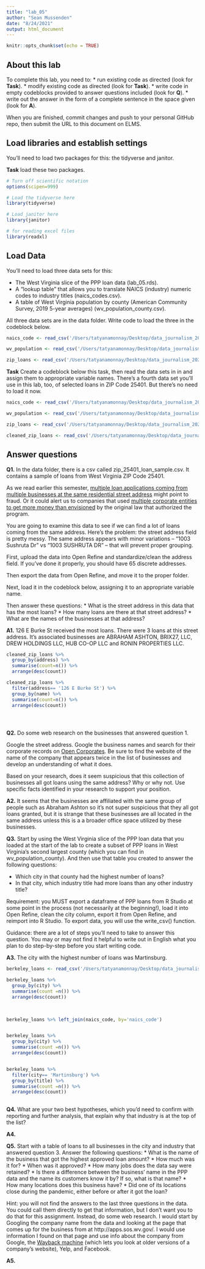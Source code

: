 ```yaml
---
title: "lab_05"
author: "Sean Mussenden"
date: "8/24/2021"
output: html_document
---
```


```r
knitr::opts_chunk$set(echo = TRUE)
```

## About this lab

To complete this lab, you need to:
* run existing code as directed (look for **Task**).
* modify existing code as directed (look for **Task**).
* write code in empty codeblocks provided to answer questions included (look for **Q**).
* write out the answer in the form of a complete sentence in the space given (look for **A**).

When you are finished, commit changes and push to your personal GitHub repo, then submit the URL to this document on ELMS.

## Load libraries and establish settings

You'll need to load two packages for this: the tidyverse and janitor.

**Task** load these two packages.

```r
# Turn off scientific notation
options(scipen=999)

# Load the tidyverse here
library(tidyverse)

# Load janitor here
library(janitor)

# for reading excel files
library(readxl) 


```

## Load Data

You'll need to load three data sets for this:

* The West Virginia slice of the PPP loan data (lab_05.rds).
* A "lookup table" that allows you to translate NAICS (industry) numeric codes to industry titles (naics_codes.csv).
* A table of West Virginia population by county (American Community Survey, 2019 5-year averages) (wv_population_county.csv).

All three data sets are in the data folder.  Write code to load the three in the codeblock below.

```r

naics_code <- read_csv('/Users/tatyanamonnay/Desktop/data_journalism_2021_fall/labs/lab_05/naics_codes.csv')

wv_population <- read_csv('/Users/tatyanamonnay/Desktop/data_journalism_2021_fall/labs/lab_05/wv_population_county.csv')

zip_loans <- read_csv('/Users/tatyanamonnay/Desktop/data_journalism_2021_fall/labs/lab_05/zip_25401_loan_sample.csv')


```


**Task** Create a codeblock below this task, then read the data sets in in and assign them to appropriate variable names. There's a fourth data set you'll use in this lab, too, of selected loans in ZIP Code 25401. But there's no need to load it now.

```r
naics_code <- read_csv('/Users/tatyanamonnay/Desktop/data_journalism_2021_fall/labs/lab_05/naics_codes.csv')

wv_population <- read_csv('/Users/tatyanamonnay/Desktop/data_journalism_2021_fall/labs/lab_05/wv_population_county.csv')

zip_loans <- read_csv('/Users/tatyanamonnay/Desktop/data_journalism_2021_fall/labs/lab_05/zip_25401_loan_sample.csv')

cleaned_zip_loans <- read_csv('/Users/tatyanamonnay/Desktop/data_journalism_2021_fall/labs/lab_05/cleaned_zip_25401_loan_sample-csv.csv')

```


## Answer questions

**Q1.** In the data folder, there is a csv called zip_25401_loan_sample.csv.  It contains a sample of loans from West Virginia ZIP Code 25401. 

As we read earlier this semester, [multiple loan applications coming from multiple businesses at the same residential street address](https://www.nytimes.com/2021/08/17/business/ppp-fraud-covid.html) might point to fraud. Or it could alert us to companies that used [multiple corporate entities to get more money than envisioned](https://www.propublica.org/article/different-names-same-address-how-big-businesses-got-government-loans-meant-for-small-businesses) by the original law that authorized the program.   

You are going to examine this data to see if we can find a lot of loans coming from the same address.  Here's the problem: the street address field is pretty messy.  The same address appears with minor variations --  "1003 Sushruta Dr" vs "1003 SUSHRUTA DR" -- that will prevent proper grouping. 

First, upload the data into Open Refine and standardize/clean the address field. If you've done it properly, you should have 65 discrete addresses. 

Then export the data from Open Refine, and move it to the proper folder. 

Next, load it in the codeblock below, assigning it to an appropriate variable name. 

Then answer these questions:
* What is the street address in this data that has the most loans?
* How many loans are there at that street address?
* What are the names of the businesses at that address?

**A1.**  126 E Burke St received the most loans. There were 3 loans at this street address. It's associated businesses are ABRAHAM ASHTON, BRIX27, LLC, DREW HOLDINGS LLC, HUB CO-OP LLC and RONIN PROPERTIES LLC. 

```r

cleaned_zip_loans %>% 
  group_by(address) %>%
  summarise(count=n()) %>%
  arrange(desc(count))

cleaned_zip_loans %>%
  filter(address== '126 E Burke St') %>%
  group_by(name) %>%
  summarise(count=n()) %>%
  arrange(desc(count))





```

**Q2.** Do some web research on the businesses that answered question 1.  

Google the street address.  Google the business names and search for their corporate records on [Open Corporates](https://opencorporates.com/). Be sure to find the website of the name of the company that appears twice in the list of businesses and develop an understanding of what it does. 

Based on your research, does it seem suspicious that this collection of businesses all got loans using the same address? Why or why not. Use specific facts identified in your research to support your position. 

**A2.** It seems that the businesses are affiliated with the same group of people such as Abraham Ashton so it's not super suspicious that they all got loans granted, but it is strange that these businesses are all located in the same address unless this is a a broader office space utilized by these businesses. 

**Q3.** Start by using the West Virginia slice of the PPP loan data that you loaded at the start of the lab to create a subset of PPP loans in West Virginia's second largest county (which you can find in wv_population_county). And then use that table you created to answer the following questions:

* Which city in that county had the highest number of loans? 
* In that city, which industry title had more loans than any other industry title? 

Requirement: you MUST export a dataframe of PPP loans from R Studio at some point in the process (not necessarily at the beginning!), load it into Open Refine, clean the city column, export it from Open Refine, and reimport into R Studio. To export data, you will use the write_csv() function.

Guidance: there are a lot of steps you'll need to take to answer this question. You may or may not find it helpful to write out in English what you plan to do step-by-step before you start writing code.   

**A3.** The city with the highest number of loans was Martinsburg. 

```r


berkeley_loans <- read_csv('/Users/tatyanamonnay/Desktop/data_journalism_2021_fall/labs/lab_05/cleaned_city_ppp_loans.csv')

berkeley_loans %>%
  group_by(city) %>%
  summarise(count =n()) %>%
  arrange(desc(count))
                            

                  
berkeley_loans %>% left_join(naics_code, by='naics_code') 


berkeley_loans %>%
  group_by(city) %>%
  summarise(count =n()) %>%
  arrange(desc(count))


berkeley_loans %>%
  filter(city== 'Martinsburg') %>%
  group_by(title) %>%
  summarise(count =n()) %>%
  arrange(desc(count))
  

```

**Q4.** What are your two best hypotheses, which you'd need to confirm with reporting and further analysis, that explain why that industry is at the top of the list?

**A4.** 

**Q5.** Start with a table of loans to all businesses in the city and industry that answered question 3. Answer the following questions:
* What is the name of the business that got the highest approved loan amount? 
* How much was it for?
* When was it approved?
* How many jobs does the data say were retained?
* Is there a difference between the business' name in the PPP data and the name its customers know it by? If so, what is that name?
* How many locations does this business have? 
* Did one of its locations close during the pandemic, either before or after it got the loan? 

Hint: you will not find the answers to the last three questions in the data.  You could call them directly to get that information, but I don't want you to do that for this assignment.  Instead, do some web research. I would start by Googling the company name from the data and looking at the page that comes up for the business from at http://apps.sos.wv.gov/. I would use information I found on that page and use info about the company from Google, the [Wayback machine](https://archive.org/web/) (which lets you look at older versions of a company's website), Yelp, and Facebook. 

**A5.**
